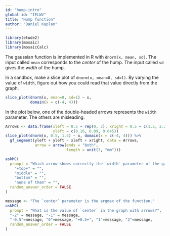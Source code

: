```yaml
---
id: "hump-intro"
global-id: "IELWV"
title: "Hump function"
author: "Daniel Kaplan"
---
```


```r
library(etude2)
library(mosaic)
library(mosaicCalc)
```

The gaussian function is implemented in R with `dnorm(x, mean, sd)`.  The input called `mean` corresponds to the *center* of the hump. The input called `sd` gives the *width* of the hump.

::: {.scaffolding  data-latex=""}
In a sandbox, make a slice plot of `dnorm(x, mean=0, sd=1)`. By varying the value of `width`, figure out how you could read that value directly from the graph. 
```r
slice_plot(dnorm(x, mean=0, sd=1) ~ x,
           domain(x = c(-4, 4)))
```
:::

In the plot below, one of the double-headed arrows represents the `width` parameter. The others are misleading. 

```r
Arrows <- data.frame(xleft = 0.5 + rep(0, 3), xright = 0.5 + c(1.5, 2.2, 2.8),
                     yleft = c(0.16, 0.09, 0.045))
slice_plot(dnorm(x, 0.5, 1.5) ~ x, domain(x = c(-4, 4))) %>%
  gf_segment(yleft + yleft ~ xleft + xright, data = Arrows,
             arrow = arrow(ends = "both",
                           length = unit(3, "mm")))
```

```r
askMC(
  prompt = "Which arrow shows correctly the `width` parameter of the gaussian function in the graph with arrows?",
    "+top+" = "",
    "middle" = "",
    "bottom" = "",
    "none of them" = "",
  random_answer_order = FALSE
)
```


```r
message <- "The `center` parameter is the argmax of the function."
askMC(
  prompt = "What is the value of `center` in the graph with arrows?",
  "-2" = message, "-1" = message, 
  "-0.5"=message, "0"=message, "+0.5+", "1"=message, "2"=message,
  random_answer_order = FALSE
)
```
